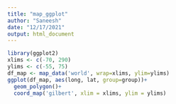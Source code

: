 ```yaml
---
title: "map_ggplot"
author: "Saneesh"
date: "12/17/2021"
output: html_document
---
```

```r
library(ggplot2)
xlims <- c(-70, 290)
ylims <- c(-55, 75)
df_map <- map_data('world', wrap=xlims, ylim=ylims)
ggplot(df_map, aes(long, lat, group=group))+
  geom_polygon()+
  coord_map('gilbert', xlim = xlims, ylim = ylims)
```

